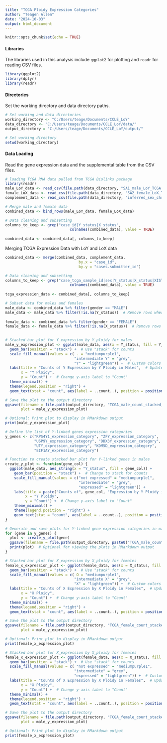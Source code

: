 ---
title: "TCGA Ploidy Expression Categories"
author: "Teagen Allen"
date: "2024-10-03"
output: html_document
---

```{r setup, include=FALSE}
knitr::opts_chunk$set(echo = TRUE)
```

#### Libraries
The libraries used in this analysis include `ggplot2` for plotting and `readr` for reading CSV files.

```{r libraries}
library(ggplot2)
library(dplyr)
library(readr)

```

#### Directories
Set the working directory and data directory paths.

```{r directories}
# Set working and data directories
working_directory <- "C:/Users/teage/Documents/CCLE_LoY"  
data_directory <- "C:/Users/teage/Documents/CCLE_LoY/data/"
output_directory = "C:/Users/teage/Documents/CCLE_LoY/output/"

# Set working directory
setwd(working_directory)

```

#### Data Loading
Read the gene expression data and the supplemental table from the CSV files.

```{r data}
# loading TCGA RNA data pulled from TCGA Biolinks package
library(readr)
male_LoY_data <- read_csv(file.path(data_directory, "SA1_male_LoY_TCGA.csv"))
female_LoX_data <- read_csv(file.path(data_directory, "SA2_female_LoX_TCGA.csv"))
complement_data <- read_csv(file.path(data_directory, "inferred_sex_chromosome_complement-2.csv"))

```



```{r}
# Merge male and female data
combined_data <- bind_rows(male_LoY_data, female_LoX_data)

# Data cleaning and subsetting
columns_to_keep <- grep("case_id|Y_status|X_status", 
                             colnames(combined_data), value = TRUE)
                                
combined_data <- combined_data[, columns_to_keep]

```

Merging TCGA Expression Data with LoY and LoX data

```{r Data Merging}

combined_data <- merge(combined_data, complement_data, 
                                 by.x = "case_id", 
                                 by.y = "cases.submitter_id")

```


```{r}
# Data cleaning and subsetting
columns_to_keep <- grep("case_tcga_sample_id|sex|Y_status|X_status|XIST|DDX3Y|EIF1AY|KDM5D|NLGN4Y|RPS4Y1|TMSB4Y|USP9Y|UTY|ZFY", 
                             colnames(combined_data), value = TRUE)
                                
tcga_expression_data <- combined_data[, columns_to_keep]


```



```{r}
# Subset data for males and females
male_data <- combined_data %>% filter(gender == "MALE")
male_data <- male_data %>% filter(!is.na(Y_status))  # Remove rows where X_ploidy is NA
  
female_data <- combined_data %>% filter(gender == "FEMALE")
female_data <- female_data %>% filter(!is.na(X_status))  # Remove rows where X_ploidy is NA
  
```

```{r}
# Stacked bar plot for Y_expression by Y_ploidy for males
male_y_expression_plot <- ggplot(male_data, aes(x = Y_status, fill = Y_inferred_complement)) +
  geom_bar(position = "stack") +  # Use "stack" for counts
  scale_fill_manual(values = c( . = "mediumpurple1", 
                               "intermediate Y" = "grey", 
                               "Y" = "lightgreen")) +  # Custom colors
  labs(title = "Counts of Y Expression by Y Ploidy in Males",  # Update title to reflect counts
       x = "Y Ploidy", 
       y = "Count") +  # Change y-axis label to "Count"
  theme_minimal() +
  theme(legend.position = "right") +
  geom_text(stat = "count", aes(label = ..count..), position = position_stack(vjust = 0.5), size = 4)  # Add counts on top of bars

# Save the plot to the output directory
ggsave(filename = file.path(output_directory, "TCGA_male_count_stacked_bar_Y_expression.png"), 
       plot = male_y_expression_plot)

# Optional: Print plot to display in RMarkdown output
print(male_y_expression_plot)

```

```{r}
# Define the list of Y-linked genes expression categories
y_genes <- c("RPS4Y1_expression_category", "ZFY_expression_category", 
             "USP9Y_expression_category", "DDX3Y_expression_category", 
             "UTY_expression_category", "KDM5D_expression_category", 
             "EIF1AY_expression_category")

# Function to create stacked bar plot for Y-linked genes in males
create_y_plot <- function(gene_col) {
  ggplot(male_data, aes_string(x = "Y_status", fill = gene_col)) +
    geom_bar(position = "stack") +  # Change to stack for counts
    scale_fill_manual(values = c("not expressed" = "mediumpurple1", 
                                 "intermediate" = "grey", 
                                 "expressed" = "lightgreen")) + 
    labs(title = paste("Counts of", gene_col, "Expression by Y Ploidy in Males"),  # Update title for counts
         x = "Y Ploidy", 
         y = "Count") +  # Change y-axis label to "Count"
    theme_minimal() +
    theme(legend.position = "right") +
    geom_text(stat = "count", aes(label = ..count..), position = position_stack(vjust = 0.5), size = 3)  # Add counts on top of bars
}

# Generate and save plots for Y-linked gene expression categories in males
for (gene in y_genes) {
  plot <- create_y_plot(gene)
  ggsave(filename = file.path(output_directory, paste0("TCGA_male_count_stacked_bar_", gene, ".png")), plot = plot)
  print(plot)  # Optional for viewing the plots in RMarkdown output
}


```


```{r}
# Stacked bar plot for X_expression by X_ploidy for females
female_x_expression_plot <- ggplot(female_data, aes(x = X_status, fill = X_inferred_complement)) +
  geom_bar(position = "stack") +  # Use "stack" for counts
  scale_fill_manual(values = c( O = "mediumpurple1", 
                               "intermediate X" = "grey", 
                               "X" = "lightgreen")) +  # Custom colors
  labs(title = "Counts of X Expression by X Ploidy in Females",  # Update title to reflect counts
       x = "X Ploidy", 
       y = "Count") +  # Change y-axis label to "Count"
  theme_minimal() +
  theme(legend.position = "right") +
  geom_text(stat = "count", aes(label = ..count..), position = position_stack(vjust = 0.5), size = 4)  # Add counts on top of bars

# Save the plot to the output directory
ggsave(filename = file.path(output_directory, "TCGA_female_count_stacked_bar_X_expression.png"), 
       plot = male_y_expression_plot)

# Optional: Print plot to display in RMarkdown output
print(female_x_expression_plot)

```

```{r}
# Stacked bar plot for X_expression by X_ploidy for females
female_x_expression_plot <- ggplot(female_data, aes(x = X_status, fill = XIST_expression_category)) +
  geom_bar(position = "stack") +  # Use "stack" for counts
  scale_fill_manual(values = c( "not expressed" = "mediumpurple1", 
                               "intermediate" = "grey", 
                               "expressed" = "lightgreen")) +  # Custom colors
  labs(title = "Counts of X Expression by X Ploidy in Females",  # Update title to reflect counts
       x = "X Ploidy", 
       y = "Count") +  # Change y-axis label to "Count"
  theme_minimal() +
  theme(legend.position = "right") +
  geom_text(stat = "count", aes(label = ..count..), position = position_stack(vjust = 0.5), size = 4)  # Add counts on top of bars

# Save the plot to the output directory
ggsave(filename = file.path(output_directory, "TCGA_female_count_stacked_bar_X_expression.png"), 
       plot = male_y_expression_plot)

# Optional: Print plot to display in RMarkdown output
print(female_x_expression_plot)

```